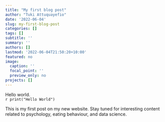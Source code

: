 ```yaml
---
title: "My first blog post"
author: "Tuki Attuquayefio"
date: '2022-06-04'
slug: my-first-blog-post
categories: []
tags: []
subtitle: ''
summary: ''
authors: []
lastmod: '2022-06-04T21:50:20+10:00'
featured: no
image:
  caption: ''
  focal_point: ''
  preview_only: no
projects: []
---
```


Hello world.  
`r print("Hello World")`  

This is my first post on my new website. Stay tuned for interesting content related to psychology, eating behaviour, and data science.